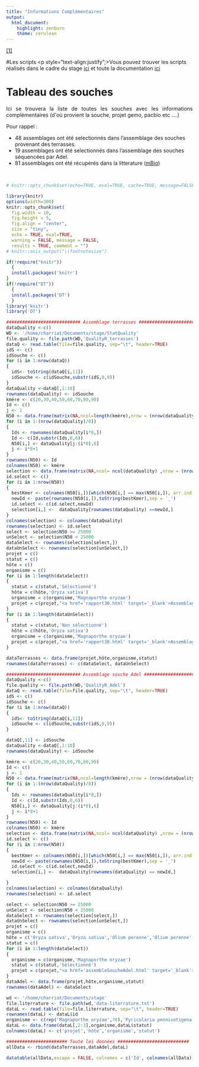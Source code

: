 ```yaml
---
title: "Informations Complémentaires"
output:
  html_document:
    highlight: zenburn
    theme: cerulean
---
```


<a href='biblio.html#annotation1'>[1]</a>

#Les scripts
<p style="text-align:justify";>Vous pouvez trouver les scripts réalisés dans le cadre du stage  <a href="https://github.com/FlorianCHA/Script/" target="_blank">ici</a> et toute la documentation <a href="https://floriancha.github.io/Script/index.html" target="_blank">ici</a></p>


        
# Tableau des souches
<p style="text-align:justify";>Ici se trouvera la liste de toutes les souches avec les informations complémentaires (d'où provient la souche, projet gemo, pacbio etc ....)</p>

Pour rappel :

* 48 assemblages ont été selectionnés dans l'assemblage des souches provenant des terrasses.
* 19 assemblages ont été selectionnés dans l'assemblage des souches séquencées par Adel.
* 81 assemblages ont été récupérés dans la litterature (<a href=http://mbio.asm.org/content/9/1/e01219-17 target=_blank>mBio</a>)



&nbsp;

```r
# knitr::opts_chunk$set(echo=TRUE, eval=TRUE, cache=TRUE, message=FALSE, warning=FALSE, comment="")

library(knitr)
options(width=300)
knitr::opts_chunk$set(
  fig.width = 10, 
  fig.height = 5, 
  fig.align = "center", 
  size = "tiny", 
  echo = TRUE, eval=TRUE, 
  warning = FALSE, message = FALSE, 
  results = TRUE, comment = "")
# knitr::asis_output("\\footnotesize")

```



```r

if(!require("knitr"))
  {
  install.packages('knitr')
}
if(!require("DT"))
  {
  install.packages('DT')
  }
library('knitr')
library('DT')
```


```r
############################ Assemblage terrasses ###########################################
dataQuality <-c()
WD <- '/home/charriat/Documents/stage/StatQuality'
file.quality <- file.path(WD,'QualityR_terrasses')
dataQ <- read.table(file=file.quality, sep="\t", header=TRUE)
idS <- c()
idSouche <- c()
for (i in 1:nrow(dataQ))
{
  idS<- toString(dataQ[i,11])
  idSouche <- c(idSouche,substr(idS,0,9))
}
dataQuality <-dataQ[,1:10]
rownames(dataQuality) <- idSouche
kmère <- c(20,30,40,50,60,70,80,90)
Id <- c()
j <- 1
N50 <- data.frame(matrix(NA,ncol=length(kmère),nrow = (nrow(dataQuality)/8)))
for (i in 1:(nrow(dataQuality)/8))
{
  Ids <- rownames(dataQuality[i*8,])
  Id <- c(Id,substr(Ids,0,6))
  N50[i,] <- dataQuality[j:(i*8),6]
  j <- i*8+1
}
rownames(N50) <- Id
colnames(N50) <- kmère
selection <- data.frame(matrix(NA,ncol= ncol(dataQuality) ,nrow = (nrow(dataQuality)/8)))
id.select <- c()
for (i in 1:nrow(N50))
{
  bestKmer <- colnames(N50[i,])[which(N50[i,] == max(N50[i,]), arr.ind = TRUE)[2]]
  newId <- paste(rownames(N50[i,]),toString(bestKmer),sep = '_')
  id.select <- c(id.select,newId)
  selection[i,] <-  dataQuality[rownames(dataQuality) ==newId,]
}
colnames(selection) <- colnames(dataQuality)
rownames(selection) <- id.select
select <- selection$N50 >= 25000
unSelect <- selection$N50 < 25000
dataSelect <- rownames(selection[select,])
dataUnSelect <- rownames(selection[unSelect,])
projet = c()
statut = c()
hôte = c()
organisme = c()
for (i in 1:length(dataSelect))
{
  statut = c(statut,'Sélectionné')
  hôte = c(hôte,'Oryza sativa')
  organisme = c(organisme,'Magnaporthe oryzae')
  projet = c(projet,"<a href='rapport30.html' target='_blank'>Assemblage souche terrasses</a'>")
}
for (i in 1:length(dataUnSelect))
{
  statut = c(statut,'Non sélectionné')
  hôte = c(hôte,'Oryza sativa')
  organisme = c(organisme,'Magnaporthe oryzae')
  projet = c(projet,"<a href='rapport30.html' target='_blank'>Assemblage souche terrasses</a'>")
}

dataTerrasses <- data.frame(projet,hôte,organisme,statut)
rownames(dataTerrasses) <- c(dataSelect, dataUnSelect)
```

```r
############################ Assemblage souche Adel ###########################################
dataQuality <-c()
file.quality <- file.path(WD,'QualityR_Adel')
dataQ <- read.table(file=file.quality, sep="\t", header=TRUE)
idS <- c()
idSouche <- c()
for (i in 1:nrow(dataQ))
{
  idS<- toString(dataQ[i,11])
  idSouche <- c(idSouche,substr(idS,0,9))
}

dataQ[,11] <- idSouche
dataQuality <-dataQ[,1:10]
rownames(dataQuality) <- idSouche

kmère <- c(20,30,40,50,60,70,80,90)
Id <- c()
j <- 1
N50 <- data.frame(matrix(NA,ncol=length(kmère),nrow = (nrow(dataQuality)/8)))
for (i in 1:(nrow(dataQuality)/8))
{
  Ids <- rownames(dataQuality[i*8,])
  Id <- c(Id,substr(Ids,0,6))
  N50[i,] <- dataQuality[j:(i*8),6]
  j <- i*8+1
}
rownames(N50) <- Id
colnames(N50) <- kmère
selection <- data.frame(matrix(NA,ncol= ncol(dataQuality) ,nrow = (nrow(dataQuality)/8)))
id.select <- c()
for (i in 1:nrow(N50))
{
  bestKmer <- colnames(N50[i,])[which(N50[i,] == max(N50[i,]), arr.ind = TRUE)[2]]
  newId <- paste(rownames(N50[i,]),toString(bestKmer),sep = '_')
  id.select <- c(id.select,newId)
  selection[i,] <-  dataQuality[rownames(dataQuality) == newId,]

}
colnames(selection) <- colnames(dataQuality)
rownames(selection) <- id.select

select <- selection$N50 >= 25000
unSelect <- selection$N50 < 25000
dataSelect <- rownames(selection[select,])
dataUnSelect <- rownames(selection[unSelect,])
projet = c()
organisme = c()
hôte = c('Oryza sativa','Oryza sativa','Olium perenne','Olium perenne','Mais','Oryza sativa','Mais','Mais','Mais','Echinichola','Echinichola','Echinichola','Mais','Oryza sativa','Setaria','Oryza sativa','Oryza sativa','Oryza sativa','Setaria')
statut = c()
for (i in 1:length(dataSelect))
{
  organisme = c(organisme,'Magnaporthe oryzae')
  statut = c(statut,'Sélectionné')
  projet = c(projet,"<a href='assembleSoucheAdel.html' target='_blank'>Assemblage souche Adel</a'>")
}
dataAdel <- data.frame(projet,hôte,organisme,statut)
rownames(dataAdel) <- dataSelect
```

```r
wd <- '/home/charriat/Documents/stage'
file.literrature <- file.path(wd,'data-literrature.txt')
dataL <- read.table(file=file.literrature, sep="\t", header=TRUE)
rownames(dataL) <- dataL$id
organisme <- c(rep('Magnaporthe oryzae',76),'Pyricularia pennisetigena',rep('Magnaporthe grisea',4))
dataL <- data.frame(dataL[,2:3],organisme,dataL$statut)
colnames(dataL) <- c('projet','hôte','organisme','statut')
```



```r
####################### Toute les données ###########################
allData <- rbind(dataTerrasses,dataAdel,dataL)

datatable(allData,escape = FALSE, colnames = c('Id', colnames(allData)),extensions = 'Buttons', options = list(dom = 'Blfrtip',buttons = c('copy', 'csv', 'excel', 'pdf', 'print')))
```

